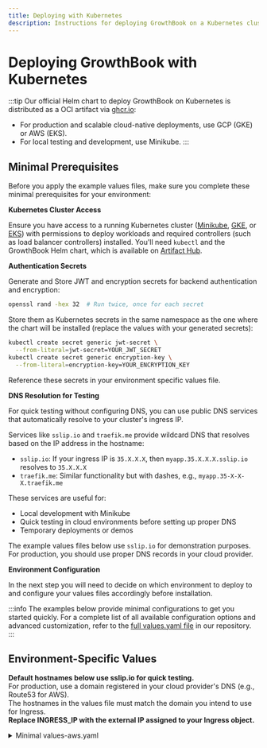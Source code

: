 ```yaml
---
title: Deploying with Kubernetes
description: Instructions for deploying GrowthBook on a Kubernetes cluster
---
```



# Deploying GrowthBook with Kubernetes

:::tip
Our official Helm chart to deploy GrowthBook on Kubernetes is distributed as a OCI artifact via [ghcr.io](https://ghcr.io/growthbook/charts/growthbook):

- For production and scalable cloud-native deployments, use GCP (GKE) or AWS (EKS).
- For local testing and development, use Minikube.
:::

## Minimal Prerequisites

Before you apply the example values files, make sure you complete these minimal prerequisites for your environment:

**Kubernetes Cluster Access**

Ensure you have access to a running Kubernetes cluster ([Minikube](https://minikube.sigs.k8s.io/docs/start/?arch=%2Fmacos%2Farm64%2Fstable%2Fbinary+download), [GKE](https://cloud.google.com/kubernetes-engine?hl=en), or [EKS](https://aws.amazon.com/eks/)) with permissions to deploy workloads and required controllers (such as load balancer controllers) installed. You'll need `kubectl` and the GrowthBook Helm chart, which is available on [Artifact Hub](https://artifacthub.io/packages/helm/one-acre-fund/growthbook).

**Authentication Secrets**

Generate and Store JWT and encryption secrets for backend authentication and encryption:

```bash
openssl rand -hex 32  # Run twice, once for each secret
```

Store them as Kubernetes secrets in the same namespace as the one where the chart will be installed (replace the values with your generated secrets):

```bash
kubectl create secret generic jwt-secret \
  --from-literal=jwt-secret=YOUR_JWT_SECRET
kubectl create secret generic encryption-key \
  --from-literal=encryption-key=YOUR_ENCRYPTION_KEY
```

Reference these secrets in your environment specific values file.

**DNS Resolution for Testing**

For quick testing without configuring DNS, you can use public DNS services that automatically resolve to your cluster's ingress IP.

Services like `sslip.io` and `traefik.me` provide wildcard DNS that resolves based on the IP address in the hostname:

- `sslip.io`: If your ingress IP is `35.X.X.X`, then `myapp.35.X.X.X.sslip.io` resolves to `35.X.X.X`
- `traefik.me`: Similar functionality but with dashes, e.g., `myapp.35-X-X-X.traefik.me`

These services are useful for:

- Local development with Minikube
- Quick testing in cloud environments before setting up proper DNS
- Temporary deployments or demos

The example values files below use `sslip.io` for demonstration purposes. For production, you should use proper DNS records in your cloud provider.

**Environment Configuration**

In the next step you will need to decide on which environment to deploy to and configure your values files accordingly before installation.

:::info
The examples below provide minimal configurations to get you started quickly. For a complete list of all available configuration options and advanced customization, refer to the [full values.yaml file](https://github.com/growthbook/growthbook/tree/main/charts/growthbook/values.yaml) in our repository.
:::

## Environment-Specific Values

<Tabs>
  <TabItem value="aws" label="AWS (EKS)">
    <div>
      <div className="admonition note">
        <p>
          <strong>Default hostnames below use sslip.io for quick testing.</strong><br/>
          For production, use a domain registered in your cloud provider's DNS (e.g., Route53 for AWS).<br/>
          The hostnames in the values file must match the domain you intend to use for Ingress.<br/>
          <strong>Replace INGRESS_IP with the external IP assigned to your Ingress object.</strong>
        </p>
      </div>
      <details>
        <summary>Minimal values-aws.yaml</summary>

```yaml
global:
  env:
    - name: APP_ORIGIN
      # For testing only! Replace with your real domain for production.
      value: http://growthbook.<INGRESS_IP>.sslip.io

frontend:
  service:
    name: frontend
    port: 3000
    targetPort: 3000
  env:
    - name: API_HOST
      # For testing only! Replace with your real domain for production.
      value: http://api.<INGRESS_IP>.sslip.io

backend:
  mongodbEnabled: true
  service:
    name: backend
    port: 3100
    targetPort: 3100
  env:
    - name: JWT_SECRET
      valueFrom:
        secretKeyRef:
          name: jwt-secret
          key: jwt-secret
    - name: ENCRYPTION_KEY
      valueFrom:
        secretKeyRef:
          name: encryption-key
          key: encryption-key
    - name: UPLOAD_METHOD
      value: s3
    # ===== S3 uploads configuration =====
    - name: S3_BUCKET
      value: "BUCKET_NAME"
    # default: us-east-1
    - name: S3_REGION
      value: "S3_REGION"
    # default: https://${S3_BUCKET}.s3.amazonaws.com/
    - name: S3_DOMAIN
      value: "https://${S3_BUCKET}.s3.${S3_REGION}.amazonaws.com/"

mongodb:
  enabled: true

ingress:
  enabled: true
  className: "alb"
  annotations:
    kubernetes.io/ingress.class: alb
    alb.ingress.kubernetes.io/target-type: ip
    alb.ingress.kubernetes.io/scheme: internet-facing
  hosts:
    - host: growthbook.<INGRESS_IP>.sslip.io  # For testing only! Replace for production.
      paths:
        - path: /*
          pathType: ImplementationSpecific
          service: frontend
    - host: api.<INGRESS_IP>.sslip.io  # For testing only! Replace for production.
      paths:
        - path: /*
          pathType: ImplementationSpecific
          service: backend
  tls: []
```

      </details>
      Installation:
      ```bash
      helm install growthbook growthbook/growthbook -f values-aws.yaml
      ```
      <div className="admonition info">
        <p>
          <strong>After Install: Update Hostnames</strong><br/>
          1. Wait for your Ingress object to be assigned an external IP. This might take anywhere from 3 to 5 minutes.<br/>
          2. Update your <code>values-aws.yaml</code> file to use this IP in all <code>sslip.io</code> hostnames.<br/>
          3. Run <code>helm upgrade --install growthbook oci://ghcr.io/growthbook/charts/growthbook -f values-aws.yaml</code> to apply the change.<br/>
        </p>
      </div>
    </div>

  </TabItem>
  <TabItem value="gcp" label="GCP">
    <div>
      <div className="admonition note">
        <p>
          <strong>Default hostnames below use sslip.io for quick testing.</strong><br/>
          For production, use a domain registered in your cloud provider's DNS (e.g., Cloud DNS for GCP).<br/>
          The hostnames in the values file must match the domain you intend to use for Ingress.<br/>
          <strong>Replace INGRESS_IP with the external IP assigned to your Ingress object.</strong>
        </p>
      </div>
      <details>
        <summary>Minimal values-gcp.yaml</summary>

```yaml
global:
  env:
    - name: APP_ORIGIN
      # For testing only! Replace with your real domain for production.
      value: http://growthbook.<INGRESS_IP>.sslip.io

frontend:
  service:
    annotations:
      cloud.google.com/neg: '{"ingress": true}'
    name: frontend
    port: 3000
    targetPort: 3000
  env:
    - name: API_HOST
      # For testing only! Replace with your real domain for production.
      value: http://api.<INGRESS_IP>.sslip.io

backend:
  mongodbEnabled: true
  volumeClaim:
    enabled: false
  service:
    annotations:
      cloud.google.com/neg: '{"ingress": true}'
    name: backend
    port: 3100
    targetPort: 3100
  env:
    - name: JWT_SECRET
      valueFrom:
        secretKeyRef:
          name: jwt-secret
          key: jwt-secret
    - name: ENCRYPTION_KEY
      valueFrom:
        secretKeyRef:
          name: encryption-key
          key: encryption-key
    - name: UPLOAD_METHOD
      value: google-cloud
    - name: GCS_BUCKET_NAME
      value: "BUCKET_NAME"
    - name: GCS_DOMAIN
      value: "https://storage.googleapis.com/BUCKET_NAME/"

mongodb:
  enabled: true

ingress:
  enabled: true
  className: "gce"
  annotations:
    kubernetes.io/ingress.class: gce
  hosts:
    - host: growthbook.<INGRESS_IP>.sslip.io  # For testing only! Replace for production.
      paths:
        - path: /*
          pathType: ImplementationSpecific
          backend:
            service:
              name: frontend
              port:
                number: 3000
    - host: api.<INGRESS_IP>.sslip.io  # For testing only! Replace for production.
      paths:
        - path: /*
          pathType: ImplementationSpecific
          backend:
            service:
              name: backend
              port:
                number: 3100
  tls: []
```

      </details>
      Installation:
      ```bash
      helm install growthbook growthbook/growthbook -f values-gcp.yaml
      ```
      <div className="admonition info">
        <p>
          <strong>After Install: Update Hostnames</strong><br/>
          1. Wait for your Ingress object to be assigned an external IP.<br/>
          2. Update your <code>values-gcp.yaml</code> file to use this IP in all <code>sslip.io</code> hostnames.<br/>
          3. Run <code>helm upgrade --install growthbook oci://ghcr.io/growthbook/charts/growthbook -f values-gcp.yaml</code> to apply the change.<br/>
        </p>
      </div>
    </div>

  </TabItem>
  <TabItem value="minikube" label="Minikube">
    <div>
      <div className="admonition note">
        <p>
          Minikube is for local testing and development only, not for production.<br/>
          Default hostnames below use sslip.io for quick testing.<br/>
          Replace <code>MINIKUBE-IP</code> with the output of <code>minikube ip</code>.
        </p>
      </div>

      <div className="admonition tip">
          <p>
              <strong>Tip: Local TLS with mkcert</strong><br/>
              For a more realistic development setup, you can use <a href="https://github.com/FiloSottile/mkcert">mkcert</a> to issue locally-trusted TLS certificates within Minikube. This allows you to work with HTTPS without browser warnings.
          </p>
          <details>
            <summary>Click for mkcert setup instructions</summary>
            <div>

**Prerequisites**

Before starting the setup, make sure you have Minikube installed and running. You'll also need `kubectl` and `helm` available on your system.

**Get Your Minikube IP**

Start Minikube if it's not already running:

```bash
minikube start
```

Get your Minikube IP address:

```bash
minikube ip
```

Make note of this IP address - you'll need to replace all instances of `${MINIKUBE_IP}` in the values file with this actual IP.

**Enable NGINX Ingress Controller**

The setup requires NGINX Ingress Controller. Enable it in Minikube:

```bash
minikube addons enable ingress
```

**Install cert-manager**

Install cert-manager to manage TLS certificates in your cluster:

```bash
# Create the namespace
kubectl create namespace cert-manager

# Install cert-manager using the official manifest
kubectl apply -f https://github.com/cert-manager/cert-manager/releases/download/v1.15.0/cert-manager.yaml

# Wait for cert-manager pods to be ready
kubectl get pods -n cert-manager --watch
```

**Install mkcert**

Install `mkcert` on your local machine. On macOS, you can use Homebrew:

```bash
brew install mkcert
```

For other operating systems, follow the [mkcert installation instructions](https://github.com/FiloSottile/mkcert#installation).

Install the local CA in your system trust store:

```bash
mkcert -install
```

**Create CA Secret and ClusterIssuer**

Create a Kubernetes secret containing your local CA:

```bash
kubectl create secret tls mkcert-ca-key-pair \
  --key "$(mkcert -CAROOT)"/rootCA-key.pem \
  --cert "$(mkcert -CAROOT)"/rootCA.pem \
  -n cert-manager
```

Create a ClusterIssuer that will use this CA to issue certificates:

```bash
kubectl apply -f - <<EOF
apiVersion: cert-manager.io/v1
kind: ClusterIssuer
metadata:
  name: mkcert
spec:
  ca:
    secretName: mkcert-ca-key-pair
EOF
```

**Important Note About Annotations**

In the values file, make sure you're using the correct issuer annotation. For a ClusterIssuer (which we created above), use:

```yaml
cert-manager.io/cluster-issuer: mkcert
```

Do not use `cert-manager.io/issuer: mkcert` as that's for namespace-scoped issuers.

---

Now you can proceed with deploying GrowthBook using the values file below:

            </div>
          </details>
      </div>

      <details>
        <summary>Minimal values-minikube.yaml (with TLS)</summary>

```yaml
global:
  security:
    allowInsecureImages: true
  env:
    # Replace ${MINIKUBE-IP} with the output of `minikube ip`
    - name: APP_ORIGIN
      value: https://growthbook.${MINIKUBE-IP}.sslip.io

frontend:
  service:
    name: frontend
    port: 3000
    targetPort: 3000
  env:
    # Replace ${MINIKUBE-IP} with the output of `minikube ip`
    - name: API_HOST
      value: https://api.${MINIKUBE-IP}.sslip.io

backend:
  mongodbEnabled: true
  volumeClaim:
    enabled: true
  service:
    name: backend
    port: 3100
    targetPort: 3100
  env:
    - name: JWT_SECRET
      valueFrom:
        secretKeyRef:
          name: jwt-secret
          key: jwt-secret
    - name: ENCRYPTION_KEY
      valueFrom:
        secretKeyRef:
          name: encryption-key
          key: encryption-key
    - name: UPLOAD_METHOD
      value: local

mongodb:
  enabled: true
  persistence:
    enabled: true
  # Only needed if running Minikube on Apple Silicon (M1/M2/M3)
  # image:
  #   registry: docker.io
  #   repository: dlavrenuek/bitnami-mongodb-arm
  #   tag: 7.0.15

ingress:
  className: "nginx"
  annotations:
    # This tells cert-manager to use our mkcert issuer
    cert-manager.io/cluster-issuer: mkcert
  enabled: true
  hosts:
    - host: growthbook.${MINIKUBE-IP}.sslip.io
      paths:
        - path: /
          pathType: ImplementationSpecific
          service: frontend
    - host: api.${MINIKUBE-IP}.sslip.io
      paths:
        - path: /
          pathType: ImplementationSpecific
          service: backend
  tls:
    - secretName: growthbook-tls
      hosts:
        - growthbook.${MINIKUBE-IP}.sslip.io
        - api.${MINIKUBE-IP}.sslip.io
```

      </details>
      Installation:
      ```bash
      helm upgrade --install growthbook oci://ghcr.io/growthbook/charts/growthbook -f values-minikube.yaml
      ```
    </div>

  </TabItem>
</Tabs>

## Accessing GrowthBook

After deploying with Helm, access GrowthBook using the Ingress hostnames you configured in your values file:

- **Minikube:**
  - Run `minikube tunnel` in a separate terminal to expose the Ingress IP to your host.
  - Frontend: `https://growthbook.${MINIKUBE-IP}.sslip.io`
  - Backend/API: `https://api.${MINIKUBE-IP}.sslip.io`
  - (Replace `${MINIKUBE-IP}` with the output of `minikube ip`)

  When running Minikube on MacOS with Docker Desktop, you may need to add some rules to your `/etc/hosts` file:

  ```bash
  echo "127.0.0.1 growthbook.${MINIKUBE-IP}.sslip.io" | sudo tee -a /etc/hosts
  echo "127.0.0.1 api.${MINIKUBE-IP}.sslip.io" | sudo tee -a /etc/hosts
  ```

- **AWS & GCP**
  - Use the hostname you set in your values file
  - Check your Ingress/ALB resource for the external DNS name if using AWS Load Balancer Controller or domain if using a cloud-managed Ingress

> Open the frontend URL in your browser to start using GrowthBook. The backend/API URL is used by the frontend and for API access.

## Troubleshooting

If something isn't working as expected, use these commands to check the status of your resources:

- List all pods and their status:
  ```bash
  kubectl get pods -A
  ```
- Describe a specific pod (replace `POD_NAME` and `NAMESPACE`):
  ```bash
  kubectl describe pod POD_NAME -n NAMESPACE
  ```
- Check the status of your services:
  ```bash
  kubectl get svc -A
  ```
- Inspect your Ingress resources:
  ```bash
  kubectl get ingress -A
  kubectl describe ingress INGRESS_NAME -n NAMESPACE
  ```
